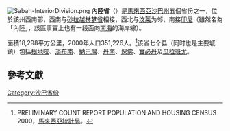 [[File:Sabah-InteriorDivision.png|thumb]]
'''內陸省'''（{{lang-ms|Bahagian Pedalaman}}）是[[馬來西亞|馬來西亞]][[沙巴州|沙巴州]]五個省份之一，位於該州西南部，西南与[[砂拉越|砂拉越]][[林梦省|林梦省]]相接，西北与[[汶莱|汶莱]]为邻，南接[[印尼|印尼]]（雖然名為「內陸」，該區事實上也有一段面向[[南海|南海]]的海岸線）。

面積18,298平方公里，2000年人口351,226人。<ref>PRELIMINARY COUNT REPORT POPULATION AND HOUSING CENSUS 2000，[[馬來西亞統計局|馬來西亞統計局]]。
</ref>该省七个县（同时也是主要城鎮）包括[[根地咬|根地咬]]、[[淡布南|淡布南]]、[[納巴灣|納巴灣]]、[[丹南_(沙巴)|丹南]]、[[保佛|保佛]]、[[實必丹|實必丹]]及[[瓜拉班尤|瓜拉班尤]]。

==參考文獻==
<div class="references-small">
<references></references>
</div>
[[Category:沙巴省份|Category:沙巴省份]]